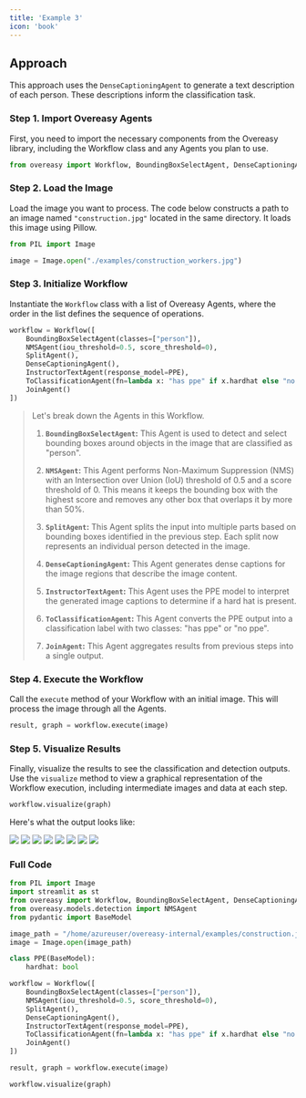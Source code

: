 ```yaml
---
title: 'Example 3'
icon: 'book'
---
```


## Approach

This approach uses the `DenseCaptioningAgent` to generate a text description of each person. These descriptions inform the classification task.

### **Step 1. Import Overeasy Agents**

First, you need to import the necessary components from the Overeasy library, including the Workflow class and any Agents you plan to use. 

```python example_3.py
from overeasy import Workflow, BoundingBoxSelectAgent, DenseCaptioningAgent, SplitAgent, InstructorTextAgent, JoinAgent, ToClassificationAgent
```

### **Step 2. Load the Image**

Load the image you want to process. The code below constructs a path to an image named `"construction.jpg"` located in the same directory. It loads this image using Pillow.

```python example_3.py
from PIL import Image

image = Image.open("./examples/construction_workers.jpg")
```

### **Step 3. Initialize Workflow**

Instantiate the `Workflow` class with a list of Overeasy Agents, where the order in the list defines the sequence of operations.

```python example_3.py
workflow = Workflow([
    BoundingBoxSelectAgent(classes=["person"]),
    NMSAgent(iou_threshold=0.5, score_threshold=0),
    SplitAgent(),
    DenseCaptioningAgent(),
    InstructorTextAgent(response_model=PPE),
    ToClassificationAgent(fn=lambda x: "has ppe" if x.hardhat else "no ppe"),
    JoinAgent()
])
```

> Let's break down the Agents in this Workflow.
> 
> 1. **`BoundingBoxSelectAgent`:** This Agent is used to detect and select bounding boxes around objects in the image that are classified as "person".
> 
> 2. **`NMSAgent`:** This Agent performs Non-Maximum Suppression (NMS) with an Intersection over Union (IoU) threshold of 0.5 and a score threshold of 0. This means it keeps the bounding box with the highest score and removes any other box that overlaps it by more than 50%.
> 
> 3. **`SplitAgent`:** This Agent splits the input into multiple parts based on bounding boxes identified in the previous step. Each split now represents an individual person detected in the image.
> 
> 4. **`DenseCaptioningAgent`:** This Agent generates dense captions for the image regions that describe the image content.
> 
> 5. **`InstructorTextAgent`:** This Agent uses the PPE model to interpret the generated image captions to determine if a hard hat is present. 
> 
> 6. **`ToClassificationAgent`:** This Agent converts the PPE output into a classification label with two classes: "has ppe" or "no ppe".
> 
> 6. **`JoinAgent`:** This Agent aggregates results from previous steps into a single output.

### **Step 4. Execute the Workflow**

Call the `execute` method of your Workflow with an initial image. This will process the image through all the Agents.

```python example_3.py
result, graph = workflow.execute(image)
```

### **Step 5. Visualize Results**

Finally, visualize the results to see the classification and detection outputs. Use the `visualize` method to view a graphical representation of the Workflow execution, including intermediate images and data at each step.

```python example_3.py
workflow.visualize(graph)
```

Here's what the output looks like:


<AccordionGroup>
  <Accordion title="Step 1: Input Image">
    <Frame>
    <img src="/examples/ex-3-images/step1.png" />
    </Frame>
  </Accordion>

  <Accordion title="Step 2: BoundingBoxSelectAgent">
    <Frame>
    <img src="/examples/ex-3-images/step2.png" />
    </Frame>
  </Accordion>

  <Accordion title="Step 3: NMSAgent">
    <Frame>
    <img src="/examples/ex-3-images/step3.png" />
    </Frame>
  </Accordion>

  <Accordion title="Step 4: SplitAgent">
    <Frame>
    <img src="/examples/ex-3-images/step4.png" />
    </Frame>
  </Accordion>

  <Accordion title="Step 5: DenseCaptioningAgent">
    <Frame>
    <img src="/examples/ex-3-images/step5.png" />
    </Frame>
  </Accordion>

  <Accordion title="Step 6: InstructorTextAgent">
    <Frame>
    <img src="/examples/ex-3-images/step6.png" />
    </Frame>
  </Accordion>

  <Accordion title="Step 7: ToClassificationAgent">
    <Frame>
    <img src="/examples/ex-3-images/step7.png" />
    </Frame>
  </Accordion>

  <Accordion title="Step 8: JoinAgent">
    <Frame>
    <img src="/examples/ex-3-images/step8.png" />
    </Frame>
  </Accordion>

</AccordionGroup>

### Full Code

```python example_3.py
from PIL import Image
import streamlit as st
from overeasy import Workflow, BoundingBoxSelectAgent, DenseCaptioningAgent, SplitAgent, InstructorTextAgent, JoinAgent, ToClassificationAgent
from overeasy.models.detection import NMSAgent
from pydantic import BaseModel

image_path = "/home/azureuser/overeasy-internal/examples/construction.jpg"
image = Image.open(image_path)

class PPE(BaseModel):
    hardhat: bool

workflow = Workflow([
    BoundingBoxSelectAgent(classes=["person"]),
    NMSAgent(iou_threshold=0.5, score_threshold=0),
    SplitAgent(),
    DenseCaptioningAgent(),
    InstructorTextAgent(response_model=PPE),
    ToClassificationAgent(fn=lambda x: "has ppe" if x.hardhat else "no ppe"),
    JoinAgent()
])

result, graph = workflow.execute(image)

workflow.visualize(graph)
```